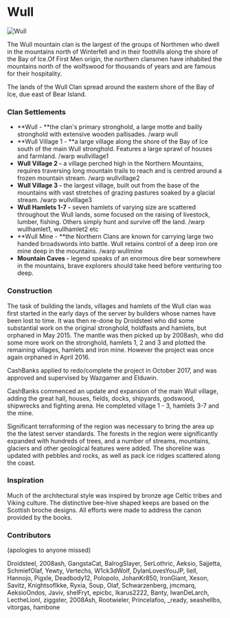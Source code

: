 

# Wull

<Image src="https://cdn.sanity.io/images/1as7cn02/production/461b48e10df5fcafdf7bef8ec18de0f007ab5f35-1280x720.png?w=976&h=350&fit=crop&crop=center&auto=format" alt="Wull" width={976} height={350}  />

<ProjectDetails
  floatRight
  region="North"
  house="Clan Wull"
  type="Clan"
  status="Completed"
  warp="/warp Wull"
  projectLead="CashBanks"
  dateStarted="November 14, 2017"
  dateCompleted="November 14, 2017"
/>

The Wull mountain clan is the largest of the groups of Northmen who dwell in the mountains north of Winterfell and in their foothills along the shore of the Bay of Ice.Of First Men origin, the northern clansmen have inhabited the mountains north of the wolfswood for thousands of years and are famous for their hospitality.

The lands of the Wull Clan spread around the eastern shore of the Bay of Ice, due east of Bear Island.

### Clan Settlements

* **Wull - **the clan's primary stronghold, a large motte and bailly stronghold with extensive wooden pallisades. /warp wull
* **Wull Village 1 - **a large village along the shore of the Bay of Ice south of the main Wull stronghold. Features a large sprawl of houses and farmland. /warp wullvillage1
* **Wull Village 2 -** a village perched high in the Northern Mountains, requires traversing long mountain trails to reach and is centred around a frozen mountain stream. /warp wullvillage2
* **Wull Village 3 -** the largest village, built out from the base of the mountains with vast stretches of grazing pastures soaked by a glacial stream. /warp wullvillage3
* **Wull Hamlets 1-7 -** seven hamlets of varying size are scattered throughout the Wull lands, some focused on the raising of livestock, lumber, fishing. Others simply hunt and survive off the land. /warp wullhamlet1, wullhamlet2 etc
* **Wull Mine - **the Northern Clans are known for carrying large two handed broadswords into battle. Wull retains control of a deep iron ore mine deep in the mountains. /warp wullmine
* **Mountain Caves -** legend speaks of an enormous dire bear somewhere in the mountains, brave explorers should take heed before venturing too deep.

### Construction

The task of building the lands, villages and hamlets of the Wull clan was first started in the early days of the server by builders whose names have been lost to time. It was then re-done by Droidsteel who did some substantial work on the original stronghold, holdfasts and hamlets, but orphaned in May 2015. The mantle was then picked up by 2008ash, who did some more work on the stronghold, hamlets 1, 2 and 3 and plotted the remaining villages, hamlets and iron mine. However the project was once again orphaned in April 2016.

CashBanks applied to redo/complete the project in October 2017, and was approved and supervised by Wazgamer and Elduwin.

CashBanks commenced an update and expansion of the main Wull village, adding the great hall, houses, fields, docks, shipyards, godswood, shipwrecks and fighting arena. He completed village 1 - 3, hamlets 3-7 and the mine.

Significant terraforming of the region was necessary to bring the area up the the latest server standards. The forests in the region were significantly expanded with hundreds of trees, and a number of streams, mountains, glaciers and other geological features were added. The shoreline was updated with pebbles and rocks, as well as pack ice ridges scattered along the coast.

### Inspiration

Much of the architectural style was inspired by bronze age Celtic tribes and Viking culture. The distinctive bee-hive shaped keeps are based on the Scottish broche designs. All efforts were made to address the canon provided by the books.

### Contributors

(apologies to anyone missed)

Droidsteel, 2008ash, GangstaCat, BalrogSlayer, SerLothric, Aeksio, Sajjetta, SchmiefOlaf, Yewty, Vertechs, W1ck3dWolf, DylanLovesYouJP, Iiell, Hannojo, Pigxle, Deadbody12, Polopolo, JohanKr850, IronGiant, Xeson, Savitz, KnightsofIkke, Ryxia, Soup, Olaf, Schwarzenberg, jmcmarq, AeksioOndos, Javiv, shelFryt, epicbc, Ikarus2222, Banty, IwanDeLarch, LectheLionl, ziggster, 2008Ash, Rootwieler, Princelafoo, _ready, seashellbs, vitorgas, hambone